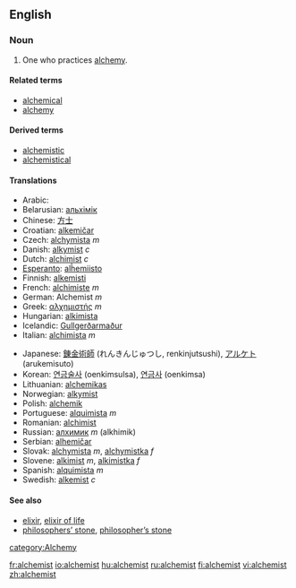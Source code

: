 ==English==

===Noun===
{{en-noun}}
# One who practices [[alchemy]].

====Related terms====
*[[alchemical]]
*[[alchemy]]

====Derived terms====
*[[alchemistic]]
*[[alchemistical]]

====Translations====
{{top}}
*Arabic: {{ARchar|[[الخيميائي]]}}
*Belarusian: [[альхімік]]
*Chinese: [[方士]]
*Croatian: [[alkemičar]]
*Czech: [[alchymista]] ''m''
*Danish: [[alkymist]] ''c''
*Dutch: [[alchimist]] ''c''
*[[Esperanto]]: [[alĥemiisto]]
*Finnish: [[alkemisti]]
*French: [[alchimiste]] ''m''
*German: Alchemist ''m''
*Greek: [[αλχημιστής]] ''m''
*Hungarian: [[alkimista]]
*Icelandic: [[Gullgerðarmaður]]
*Italian: [[alchimista]] ''m''
{{mid}}
*Japanese: [[錬金術師]] (れんきんじゅつし, renkinjutsushi), [[アルケト]] (arukemisuto)
*Korean: [[연금술사 ]] (oenkimsulsa), [[연금사]] (oenkimsa)
*Lithuanian: [[alchemikas]]
*Norwegian: [[alkymist]]
*Polish: [[alchemik]]
*Portuguese: [[alquimista]] ''m''
*Romanian: [[alchimist]]
*Russian: [[алхимик]] ''m'' (alkhimik)
*Serbian: [[alhemičar]]
*Slovak: [[alchymista#Slovak|alchymista]] ''m'', [[alchymistka#Slovak|alchymistka]] ''f''
*Slovene: [[alkimist]] ''m'', [[alkimistka]] ''f''
*Spanish: [[alquimista]] ''m''
*Swedish: [[alkemist]] ''c''
{{bottom}}

====See also====
*[[elixir]], [[elixir of life]]
*[[philosophers' stone|philosophers’ stone]], [[philosopher's stone|philosopher’s stone]]

[[category:Alchemy]]

[[fr:alchemist]]
[[io:alchemist]]
[[hu:alchemist]]
[[ru:alchemist]]
[[fi:alchemist]]
[[vi:alchemist]]
[[zh:alchemist]]